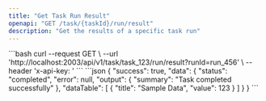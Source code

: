 ```yaml
---
title: "Get Task Run Result"
openapi: "GET /task/{taskId}/run/result"
description: "Get the results of a specific task run"
---
```


<RequestExample>
```bash
curl --request GET \
  --url 'http://localhost:2003/api/v1/task/task_123/run/result?runId=run_456' \
  --header 'x-api-key: <your-api-key>'
```
</RequestExample>

<ResponseExample>
```json
{
  "success": true,
  "data": {
    "status": "completed",
    "error": null,
    "output": {
      "summary": "Task completed successfully"
    },
    "dataTable": [
      {
        "title": "Sample Data",
        "value": 123
      }
    ]
  }
}
```
</ResponseExample> 